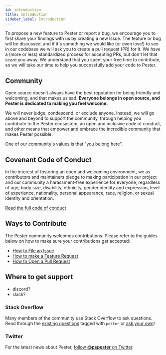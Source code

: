 ```yaml
---
id: introduction
title: Introduction
sidebar_label: Introduction
---
```


To propose a new feature to Pester or report a bug, we encourage you to first share your findings
with us by creating a new issue. The feature or bug will be discussed, and if it's something we would
like (or even love!) to see in our codebase we will ask you to create a pull request (PR) for it. We
have a (more or less) standardized process for accepting PRs, but don't let that scare you away. We
understand that you spent your free time to contribute, so we will take our time to help you
successfully add your code to Pester.

## Community

Open source doesn’t always have the best reputation for being friendly and welcoming, and that makes
us sad. **Everyone belongs in open source, and Pester is dedicated to making you feel welcome.**

We will never judge, condescend, or exclude anyone. Instead, we will go above and beyond to support
the community, through helping you contribute to the Pester ecosystem,  an open and inclusive code
of conduct, and other means that empower and embrace the incredible community that makes Pester possible.

One of our community's values is that "you belong here".

## Covenant Code of Conduct

In the interest of fostering an open and welcoming environment, we as
contributors and maintainers pledge to making participation in our project and
our community a harassment-free experience for everyone, regardless of age, body
size, disability, ethnicity, gender identity and expression, level of
experience, nationality, personal appearance, race, religion, or sexual identity
and orientation.

[Read the full code of conduct](https://www.contributor-covenant.org/version/2/0/code_of_conduct)

## Ways to Contribute

The Pester community welcomes contributions. Please refer to the guides below on how to make sure your contributions get accepted:

- [How to File an Issue](./reporting-issues)
- [How to make a Feature Request](./feature-requests)
- [How to Open a Pull Request](./pull-requests)

## Where to get support

- discord?
- slack?

### Stack Overflow

Many members of the community use Stack Overflow to ask questions. Read through
the [existing questions](http://stackoverflow.com/questions/tagged/pester)
tagged with `pester` or
[ask your own](http://stackoverflow.com/questions/ask?tags=pester)!

### Twitter

For the latest news about Pester,
[follow **@pspester** on Twitter](https://twitter.com/pspester).
